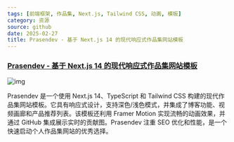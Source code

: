 ```yaml
---
tags: [前端框架, 作品集, Next.js, Tailwind CSS, 动画, 模板]
category: 资源
source: github
date: 2025-02-27
title: Prasendev - 基于 Next.js 14 的现代响应式作品集网站模板
---
```


### [Prasendev - 基于 Next.js 14 的现代响应式作品集网站模板](https://github.com/StarKnightt/prasendev)

![img](https://img.mengpeng.tech/i/2025/02/27/67bfef789a558.webp)

Prasendev 是一个使用 Next.js 14、TypeScript 和 Tailwind CSS 构建的现代作品集网站模板。它具有响应式设计，支持深色/浅色模式，并集成了博客功能、视频画廊和产品推荐列表。该模板还利用 Framer Motion 实现流畅的动画效果，并通过 GitHub 集成展示实时的贡献图。Prasendev 注重 SEO 优化和性能，是一个快速启动个人作品集网站的优秀选择。

